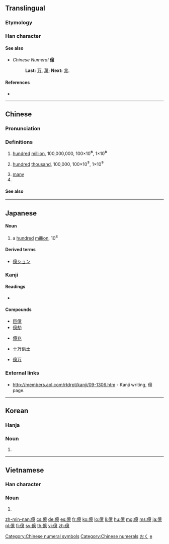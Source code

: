 {{also|亿}}<!-- may be replaced by zh-forms -->
==Translingual==

===Etymology===
{{Han etyl}}
{{Han compound|人|意|c1=s|c2=p|ls=psc}}

===Han character===
{{Han char|rn=9|rad=人|as=13|sn=15|four=20236|canj=OYTP|ids=⿰亻意}}

====See also====
* ''Chinese Numeral'' '''億'''
*: '''Last:''' [[万]], [[萬]]; '''Next:''' [[兆]].

====References====
* {{Han ref|kx=0118.270|dkj=01178|dj=0252.010|hdz=10227.060|uh=5104|ud=20740|bh=BBF5|bd=48117}}

[[Category:Chinese numeral symbols]]
[[Category:Chinese numerals]]

----

==Chinese==
{{zh-forms|s=亿}}

===Pronunciation===
{{zh-pron
|m=yì
|ma=y
|c=jik1
|h=pfs=yi
|mn=ek
|w=3hhi
|mc=y
|oc=y
|cat=num,pn
}}

===Definitions===
{{zh-hanzi}}

# [[hundred]] [[million]], 100,000,000, 100×10<big>⁶</big>, 1×10<big>⁸</big>
# {{context|obsolete|lang=zh}} [[hundred]] [[thousand]], 100,000, 100×10<big>³</big>, 1×10<big>⁵</big>
# [[many]]
# {{surname|lang=zh}}

====See also====
{{Chinese-numbers}}

{{zh-cat|Beginning}}

----

==Japanese==

====Noun====
{{ja-noun|おく}}

# a [[hundred]] [[million]], 10<sup>8</sup>

====Derived terms====
* [[億ション]]

===Kanji===
{{ja-kanji|grade=4|rs=人13}}

====Readings====
* {{ja-readings|goon=[[おく]] (oku)|kanon=[[よく]] (yoku)|nanori=[[お]] (o), [[かた]] (kata)}}

====Compounds====
{{top4}}
* [[巨億]]
* [[億劫]]
{{mid4}}
* [[億兆]]
{{mid4}}
* [[十万億土]]
{{mid4}}
* [[億万]]
{{bottom}}

===External links===
* [http://web.archive.org/web/20131101205635/http://members.aol.com/rtdrpt/kanji/09-1306.htm http://members.aol.com/rtdrpt/kanji/09-1306.htm] - Kanji writing, 億 page.

[[Category:1000 Japanese basic words|おく]]
[[Category:Japanese numeral symbols| e]]

----

==Korean==

===Hanja===
{{ko-hanja|hangeul=억|mr=ŏk}}

===Noun===
{{ko-noun|hangeul=억}}

# {{hanja form of|억|a [[hundred]] [[million]], 10<sup>8</sup>}}

----

==Vietnamese==

===Han character===
{{vi-hantu|ức|rs=人13}}

===Noun===
{{vi-hantu}}

# {{han tu form of|ức|a [[hundred]] [[million]], 10<sup>8</sup>}}

[[zh-min-nan:億]]
[[cs:億]]
[[de:億]]
[[es:億]]
[[fr:億]]
[[ko:億]]
[[lo:億]]
[[li:億]]
[[hu:億]]
[[mg:億]]
[[ms:億]]
[[ja:億]]
[[pl:億]]
[[fi:億]]
[[sv:億]]
[[th:億]]
[[vi:億]]
[[zh:億]]